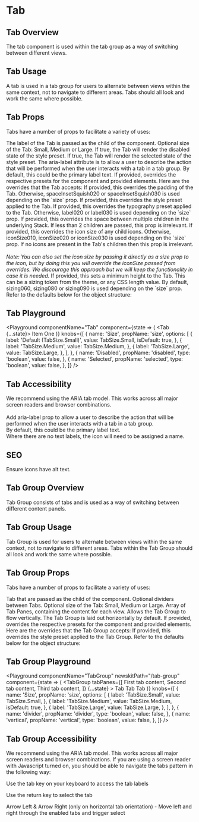 

# Tab

## Tab Overview

The tab component is used within the tab group as a way of switching between different views.

## Tab Usage

A tab is used in a tab group for users to alternate between views within the same context, not to navigate to different areas.
Tabs should all look and work the same where possible.

## Tab Props

Tabs have a number of props to facilitate a variety of uses:

<LegacyBlock marginTop="sizing040">
  <Prop name="children" type="string">
    The label of the Tab is passed as the child of the component.
  </Prop>
  <Prop name="size" type="TabSize" enum={TabSize} default={TabSize.Medium}>
    Optional size of the Tab: Small, Medium or Large.
  </Prop>
  <Prop name="disabled" type="boolean" default={false}>
    If true, the Tab will render the disabled state of the style preset.
  </Prop>
  <Prop name="selected" type="boolean" default={false}>
    If true, the Tab will render the selected state of the style preset.
  </Prop>
  <Prop name="ariaLabel" type="string">
    The aria-label attribute is to allow a user to describe the action that will
    be performed when the user interacts with a tab in a tab group. By default,
    this could be the primary label text.
  </Prop>
  <Prop name="overrides" type="object">
    If provided, overrides the respective presets for the component and provided
    elements. Here are the overrides that the Tab accepts:
    <Prop name="spaceInset" type="MQ<PaddingPresetKeys>">
      If provided, this overrides the padding of the Tab. Otherwise,
      spaceInsetSquish020 or spaceInsetSquish030 is used depending on the `size`
      prop.
    </Prop>
    <Prop name="stylePreset" type="MQ<string>">
      If provided, this overrides the style preset applied to the Tab.
    </Prop>
    <Prop name="typographyPreset" type="MQ<TypographyPresetKeys>">
      If provided, this overrides the typography preset applied to the Tab.
      Otherwise, label020 or label030 is used depending on the `size` prop.
    </Prop>
    <Prop name="spaceInline" type="MQ<string>">
      If provided, this overrides the space between multiple children in the
      underlying Stack. If less than 2 children are passed, this prop is
      irrelevant.
    </Prop>
    <Prop name="iconSize" type="string">
      If provided, this overrides the icon size of any child icons. Otherwise,
      iconSize010, iconSize020 or iconSize030 is used depending on the `size`
      prop. If no icons are present in the Tab's children then this prop is
      irrelevant.
      <br />
      <br />
      <i>
        Note: You can also set the icon size by passing it directly as a size
        prop to the icon, but by doing this you will override the iconSize
        passed from overrides. We discourage this approach but we will keep the
        functionality in case it is needed.
      </i>
    </Prop>
    <Prop name="minHeight" type="string">
      If provided, this sets a minimum height to the Tab. This can be a sizing
      token from the theme, or any CSS length value. By default, sizing060,
      sizing080 or sizing090 is used depending on the `size` prop.
    </Prop>
    Refer to the defaults below for the object structure:
    <CodeFromDefaultPresets componentName="tab" />
  </Prop>
</LegacyBlock>

## Tab Playground

<Playground
  componentName="Tab"
  component={state => (
    <Block role="tablist">
      <Tab {...state}>
        <IconFilledEmail />
        Item One
      </Tab>
    </Block>
  )}
  knobs={[
    {
      name: 'Size',
      propName: 'size',
      options: [
        {
          label: 'Default (TabSize.Small)',
          value: TabSize.Small,
          isDefault: true,
        },
        {
          label: 'TabSize.Medium',
          value: TabSize.Medium,
        },
        {
          label: 'TabSize.Large',
          value: TabSize.Large,
        },
      ],
    },
    {
      name: 'Disabled',
      propName: 'disabled',
      type: 'boolean',
      value: false,
    },
    {
      name: 'Selected',
      propName: 'selected',
      type: 'boolean',
      value: false,
    },
  ]}
/>

## Tab Accessibility

We recommend using the ARIA tab model. This works across all major screen readers and browser combinations.<br/><br/>
Add aria-label prop to allow a user to describe the action that will be performed when the user interacts with a tab in a tab group.<br/>By default, this could be the primary label text.<br/>Where there are no text labels, the icon will need to be assigned a name.

## SEO

Ensure icons have alt text.

## Tab Group Overview

Tab Group consists of tabs and is used as a way of switching between different content panels.

## Tab Group Usage

Tab Group is used for users to alternate between views within the same context, not to navigate to different areas.
Tabs within the Tab Group should all look and work the same where possible.

## Tab Group Props

Tabs have a number of props to facilitate a variety of uses:

<LegacyBlock marginTop="sizing040">
  <Prop name="children" type="string">
    Tab that are passed as the child of the component.
  </Prop>
  <Prop name="divider" type="boolean">
    Optional dividers between Tabs.
  </Prop>
  <Prop name="size" type="TabSize" enum={TabSize}
    default={TabSize.Medium}>
    Optional size of the Tab: Small, Medium or Large.
  </Prop>
  <Prop name="tabPanes" type="array">
    Array of Tab Panes, containing the content for each view.
  </Prop>
 <Prop name="vertical" type="boolean">
    Allows the Tab Group to flow vertically. The Tab Group is laid out horizontally by default.
  </Prop>

  <Prop name="overrides" type="object">
    If provided, overrides the respective presets for the component and provided elements.
    Here are the overrides that the Tab Group accepts:
    <Prop name="stylePreset" type="MQ<string>">
      If provided, this overrides the style preset applied to the Tab Group.
    </Prop>
    Refer to the defaults below for the object structure:
    <CodeFromDefaultPresets componentName="tabGroup" />
  </Prop>
</LegacyBlock>

## Tab Group Playground

<Playground
  componentName="TabGroup"
  newskitPath="/tab-group"
  component={state => (
    <TabGroup
      tabPanes={[
        <TabPane tabKey={1}>First tab content</TabPane>,
        <TabPane tabKey={2}>Second tab content</TabPane>,
        <TabPane tabKey={3}>Third tab content</TabPane>,
      ]}
      {...state}
    >
      <Tab tabKey={1}>Tab</Tab>
      <Tab tabKey={2}>Tab</Tab>
      <Tab tabKey={3}>Tab</Tab>
    </TabGroup>
  )}
  knobs={[
    {
      name: 'Size',
      propName: 'size',
      options: [
        {
          label: 'TabSize.Small',
          value: TabSize.Small,
        },
        {
          label: 'TabSize.Medium',
          value: TabSize.Medium,
          isDefault: true,
        },
        {
          label: 'TabSize.Large',
          value: TabSize.Large,
        },
      ],
    },
    {
      name: 'divider',
      propName: 'divider',
      type: 'boolean',
      value: false,
    },
    {
      name: 'vertical',
      propName: 'vertical',
      type: 'boolean',
      value: false,
    },
  ]}
/>

## Tab Group Accessibility

We recommend using the ARIA tab model. This works across all major screen readers and browser combinations.
If you are using a screen reader with Javascript turned on, you should be able to navigate the tabs pattern in the following way:

Use the tab key on your keyboard to access the tab labels

Use the return key to select the tab

Arrow Left & Arrow Right (only on horizontal tab orientation) - Move left and right through the enabled tabs and trigger select
